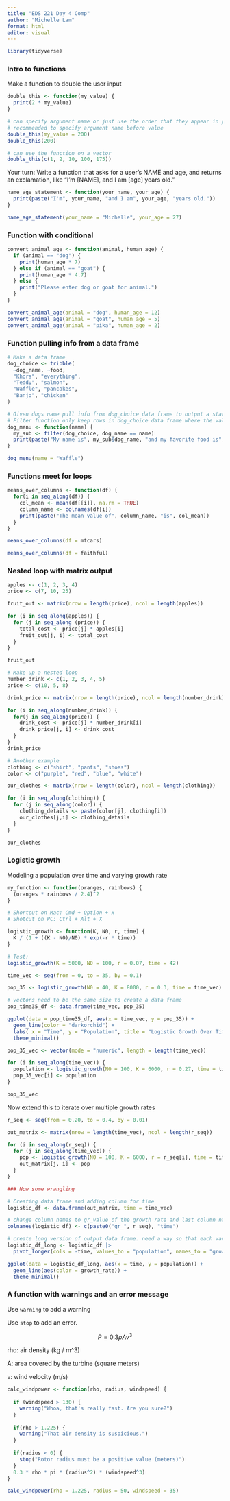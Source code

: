 ```yaml
---
title: "EDS 221 Day 4 Comp"
author: "Michelle Lam"
format: html
editor: visual
---
```


```r
library(tidyverse)
```

### Intro to functions

Make a function to double the user input

```r
double_this <- function(my_value) {
  print(2 * my_value)
}

# can specify argument name or just use the order that they appear in your function
# recommended to specify argument name before value 
double_this(my_value = 200)
double_this(200)

# can use the function on a vector
double_this(c(1, 2, 10, 100, 175))

```

Your turn: Write a function that asks for a user's NAME and age, and returns an exclamation, like "I'm \[NAME\], and I am \[age\] years old."

```r
name_age_statement <- function(your_name, your_age) {
  print(paste("I'm", your_name, "and I am", your_age, "years old."))
}

name_age_statement(your_name = "Michelle", your_age = 27)
```

### Function with conditional

```r
convert_animal_age <- function(animal, human_age) {
  if (animal == "dog") {
    print(human_age * 7)
  } else if (animal == "goat") {
    print(human_age * 4.7)
  } else {
    print("Please enter dog or goat for animal.")
  }
}

convert_animal_age(animal = "dog", human_age = 12)
convert_animal_age(animal = "goat", human_age = 5)
convert_animal_age(animal = "pika", human_age = 2)
```

### Function pulling info from a data frame

```r
# Make a data frame
dog_choice <- tribble(
  ~dog_name, ~food,
  "Khora", "everything",
  "Teddy", "salmon",
  "Waffle", "pancakes",
  "Banjo", "chicken"
)

# Given dogs name pull info from dog_choice data frame to output a statement referencing their favorite food
# Filter function only keep rows in dog_choice data frame where the value int he dog_name column = the name input in the function
dog_menu <- function(name) {
  my_sub <- filter(dog_choice, dog_name == name)
  print(paste("My name is", my_sub$dog_name, "and my favorite food is", my_sub$food))
}

dog_menu(name = "Waffle")
```

### Functions meet for loops

```r
means_over_columns <- function(df) {
  for(i in seq_along(df)) {
    col_mean <- mean(df[[i]], na.rm = TRUE)
    column_name <- colnames(df[i])
    print(paste("The mean value of", column_name, "is", col_mean))
  }
}

means_over_columns(df = mtcars)

means_over_columns(df = faithful)
```

### Nested loop with matrix output

```r
apples <- c(1, 2, 3, 4)
price <- c(7, 10, 25)

fruit_out <- matrix(nrow = length(price), ncol = length(apples))

for (i in seq_along(apples)) {
  for (j in seq_along (price)) {
    total_cost <- price[j] * apples[i]
    fruit_out[j, i] <- total_cost
  }
}

fruit_out

# Make up a nested loop 
number_drink <- c(1, 2, 3, 4, 5)
price <- c(10, 5, 8)

drink_price <- matrix(nrow = length(price), ncol = length(number_drink))

for (i in seq_along(number_drink)) {
  for(j in seq_along(price)) {
    drink_cost <- price[j] * number_drink[i]
    drink_price[j, i] <- drink_cost
  }
}
drink_price

# Another example
clothing <- c("shirt", "pants", "shoes")
color <- c("purple", "red", "blue", "white")

our_clothes <- matrix(nrow = length(color), ncol = length(clothing))

for (i in seq_along(clothing)) {
  for (j in seq_along(color)) {
    clothing_details <- paste(color[j], clothing[i])
    our_clothes[j,i] <- clothing_details
  }
}

our_clothes
```

### Logistic growth

Modeling a population over time and varying growth rate

```r
my_function <- function(oranges, rainbows) {
  (oranges * rainbows / 2.4)^2
}

# Shortcut on Mac: Cmd + Option + x
# Shotcut on PC: Ctrl + Alt + X
```

```r
logistic_growth <- function(K, N0, r, time) {
  K / (1 + ((K - N0)/N0) * exp(-r * time))
}

# Test:
logistic_growth(K = 5000, N0 = 100, r = 0.07, time = 42)
```

```r
time_vec <- seq(from = 0, to = 35, by = 0.1)

pop_35 <- logistic_growth(N0 = 40, K = 8000, r = 0.3, time = time_vec)

# vectors need to be the same size to create a data frame
pop_time35_df <- data.frame(time_vec, pop_35)

ggplot(data = pop_time35_df, aes(x = time_vec, y = pop_35)) +
  geom_line(color = "darkorchid") +
  labs( x = "Time", y = "Population", title = "Logistic Growth Over Time") +
  theme_minimal()
```

```r
pop_35_vec <- vector(mode = "numeric", length = length(time_vec))

for (i in seq_along(time_vec)) {
  population <- logistic_growth(N0 = 100, K = 6000, r = 0.27, time = time_vec[i])
  pop_35_vec[i] <- population
}

pop_35_vec
```

Now extend this to iterate over multiple growth rates

```r
r_seq <- seq(from = 0.20, to = 0.4, by = 0.01)
```

```r
out_matrix <- matrix(nrow = length(time_vec), ncol = length(r_seq))

for (i in seq_along(r_seq)) {
  for (j in seq_along(time_vec)) {
    pop <- logistic_growth(N0 = 100, K = 6000, r = r_seq[i], time = time_vec[j])
    out_matrix[j, i] <- pop
  }
}

### Now some wrangling

# Creating data frame and adding column for time
logistic_df <- data.frame(out_matrix, time = time_vec)

# change column names to gr_value of the growth rate and last column name = "time"
colnames(logistic_df) <- c(paste0("gr_", r_seq), "time")

# create long version of output data frame. need a way so that each variable has a single column (i.e growth rate, time, population)
logistic_df_long <- logistic_df |> 
  pivot_longer(cols = -time, values_to = "population", names_to = "growth_rate")

ggplot(data = logistic_df_long, aes(x = time, y = population)) +
  geom_line(aes(color = growth_rate)) + 
  theme_minimal()
```

### A function with warnings and an error message

Use `warning` to add a warning

Use `stop` to add an error.

$$
P=0.3\rho A v^3
$$

rho: air density (kg / m\^3)

A: area covered by the turbine (square meters)

v: wind velocity (m/s)

```r
calc_windpower <- function(rho, radius, windspeed) {
  
  if (windspeed > 130) {
    warning("Whoa, that's really fast. Are you sure?")
  }
  
  if(rho > 1.225) {
    warning("That air density is suspicious.")
  }
  
  if(radius < 0) {
    stop("Rotor radius must be a positive value (meters)")
  }
  0.3 * rho * pi * (radius^2) * (windspeed^3)
}

calc_windpower(rho = 1.225, radius = 50, windspeed = 35)
```
